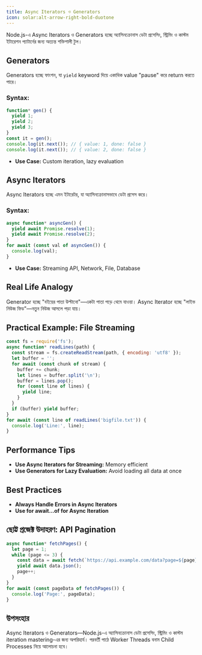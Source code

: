 ```yaml
---
title: Async Iterators ও Generators
icon: solar:alt-arrow-right-bold-duotone
---
```


Node.js-এ Async Iterators ও Generators হচ্ছে অ্যাসিনক্রোনাস ডেটা প্রসেসিং, স্ট্রিমিং ও কাস্টম ইটারেশন প্যাটার্নের জন্য অত্যন্ত শক্তিশালী টুল।

## Generators

Generators হচ্ছে ফাংশন, যা `yield` keyword দিয়ে একাধিক value "pause" করে return করতে পারে।

### Syntax:
```js
function* gen() {
  yield 1;
  yield 2;
  yield 3;
}
const it = gen();
console.log(it.next()); // { value: 1, done: false }
console.log(it.next()); // { value: 2, done: false }
```

- **Use Case:** Custom iteration, lazy evaluation

## Async Iterators

Async Iterators হচ্ছে এমন ইটারেটর, যা অ্যাসিনক্রোনাসভাবে ডেটা প্রসেস করে।

### Syntax:
```js
async function* asyncGen() {
  yield await Promise.resolve(1);
  yield await Promise.resolve(2);
}
for await (const val of asyncGen()) {
  console.log(val);
}
```

- **Use Case:** Streaming API, Network, File, Database

## Real Life Analogy

Generator হচ্ছে "বইয়ের পাতা উল্টানো"—একটা পাতা পড়ে থেমে যাওয়া। Async Iterator হচ্ছে "লাইভ নিউজ ফিড"—নতুন নিউজ আসলে পড়া যায়।

## Practical Example: File Streaming

```js
const fs = require('fs');
async function* readLines(path) {
  const stream = fs.createReadStream(path, { encoding: 'utf8' });
  let buffer = '';
  for await (const chunk of stream) {
    buffer += chunk;
    let lines = buffer.split('\n');
    buffer = lines.pop();
    for (const line of lines) {
      yield line;
    }
  }
  if (buffer) yield buffer;
}
for await (const line of readLines('bigfile.txt')) {
  console.log('Line:', line);
}
```

## Performance Tips

- **Use Async Iterators for Streaming:** Memory efficient
- **Use Generators for Lazy Evaluation:** Avoid loading all data at once

## Best Practices

- **Always Handle Errors in Async Iterators**
- **Use for await...of for Async Iteration**

## ছোট্ট প্রজেক্ট উদাহরণ: API Pagination

```js
async function* fetchPages() {
  let page = 1;
  while (page <= 3) {
    const data = await fetch(`https://api.example.com/data?page=${page}`);
    yield await data.json();
    page++;
  }
}
for await (const pageData of fetchPages()) {
  console.log('Page:', pageData);
}
```

## উপসংহার

Async Iterators ও Generators—Node.js-এ অ্যাসিনক্রোনাস ডেটা প্রসেসিং, স্ট্রিমিং ও কাস্টম iteration mastering-এর জন্য অপরিহার্য। পরবর্তী পাঠে Worker Threads বনাম Child Processes নিয়ে আলোচনা হবে।

